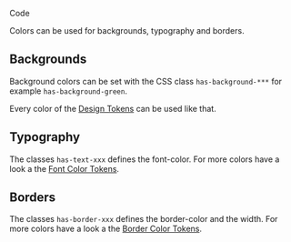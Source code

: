 
<bal-doc-banner id="story--foundation-colors-code--basic" subtitle="Foundation/Colors" color="primary">Code</bal-doc-banner>

<bal-doc-lead>Colors can be used for backgrounds, typography and borders.</bal-doc-lead>

<Canvas withSource="open">
  <Story id="foundation-colors-code--basic" />
</Canvas>

## Backgrounds

Background colors can be set with the CSS class `has-background-***` for example `has-background-green`.

Every color of the [Design Tokens](?path=/docs/foundation-colors-design-tokens--page) can be used like that.

<Canvas withSource="open">
  <Story id="foundation-colors-code--background-color" />
</Canvas>

## Typography

The classes `has-text-xxx` defines the font-color.
For more colors have a look a the [Font Color Tokens](?path=/docs/foundation-typography-design-tokens--page#colors).

<Canvas withSource="open">
  <Story id="foundation-colors-code--text-colors" />
</Canvas>

## Borders

The classes `has-border-xxx` defines the border-color and the width.
For more colors have a look a the [Border Color Tokens](?path=/docs/foundation-border-radius-design-tokens--page#colors).

<Canvas withSource="open">
  <Story id="foundation-colors-code--border-colors" />
</Canvas>

<bal-doc-github link="/stories/foundation/colors/02-development.docs.mdx"></bal-doc-github>
